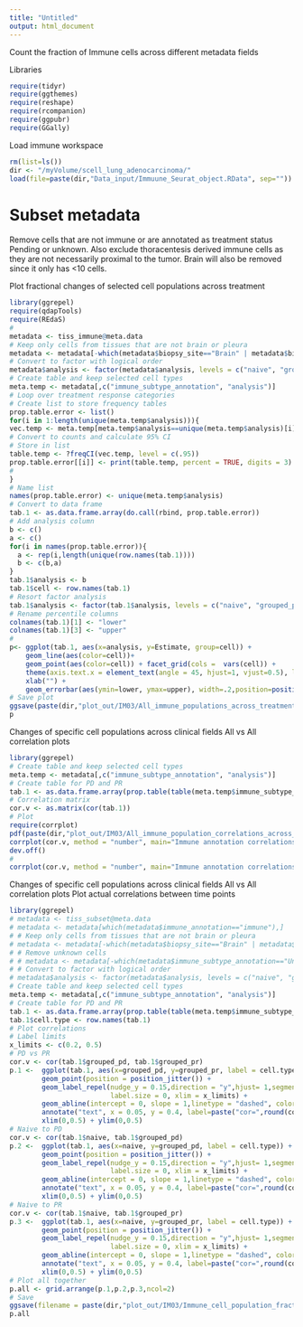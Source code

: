 ```yaml
---
title: "Untitled"
output: html_document
---
```


Count the fraction of Immune cells across different metadata fields 

Libraries 
```r
require(tidyr)
require(ggthemes)
require(reshape)
require(rcompanion)
require(ggpubr)
require(GGally)
```

Load immune workspace
```r
rm(list=ls())
dir <- "/myVolume/scell_lung_adenocarcinoma/"
load(file=paste(dir,"Data_input/Immuune_Seurat_object.RData", sep=""))
```

# Subset metadata 
Remove cells that are not immune or are annotated as treatment status Pending or unknown. Also 
exclude thoracentesis derived immune cells as they are not necessarily proximal to the tumor. Brain will also be removed 
since it only has <10 cells. 

Plot fractional changes of selected cell populations across treatment 
```r
library(ggrepel)
require(qdapTools)
require(REdaS)
# 
metadata <- tiss_immune@meta.data
# Keep only cells from tissues that are not brain or pleura 
metadata <- metadata[-which(metadata$biopsy_site=="Brain" | metadata$biopsy_site=="Pleura"),]
# Convert to factor with logical order 
metadata$analysis <- factor(metadata$analysis, levels = c("naive", "grouped_pr", "grouped_pd"))
# Create table and keep selected cell types 
meta.temp <- metadata[,c("immune_subtype_annotation", "analysis")]
# Loop over treatment response categories 
# Create list to store frequency tables 
prop.table.error <- list()
for(i in 1:length(unique(meta.temp$analysis))){
vec.temp <- meta.temp[meta.temp$analysis==unique(meta.temp$analysis)[i],"immune_subtype_annotation"]
# Convert to counts and calculate 95% CI 
# Store in list 
table.temp <- ?freqCI(vec.temp, level = c(.95))
prop.table.error[[i]] <- print(table.temp, percent = TRUE, digits = 3)
# 
}
# Name list 
names(prop.table.error) <- unique(meta.temp$analysis)
# Convert to data frame 
tab.1 <- as.data.frame.array(do.call(rbind, prop.table.error))
# Add analysis column 
b <- c()
a <- c()
for(i in names(prop.table.error)){
  a <- rep(i,length(unique(row.names(tab.1))))
  b <- c(b,a)
}
tab.1$analysis <- b
tab.1$cell <- row.names(tab.1)
# Resort factor analysis 
tab.1$analysis <- factor(tab.1$analysis, levels = c("naive", "grouped_pr", "grouped_pd"))
# Rename percentile columns 
colnames(tab.1)[1] <- "lower"
colnames(tab.1)[3] <- "upper"
# 
p<- ggplot(tab.1, aes(x=analysis, y=Estimate, group=cell)) +
    geom_line(aes(color=cell))+
    geom_point(aes(color=cell)) + facet_grid(cols =  vars(cell)) + 
    theme(axis.text.x = element_text(angle = 45, hjust=1, vjust=0.5), legend.position="bottom") + 
    xlab("") + 
    geom_errorbar(aes(ymin=lower, ymax=upper), width=.2,position=position_dodge(0.05))
# Save plot 
ggsave(paste(dir,"plot_out/IM03/All_immune_populations_across_treatment.pdf", sep=""),width = 11, height = 8)
p
```



Changes of specific cell populations across clinical fields 
All vs All correlation plots 
```r
library(ggrepel)
# Create table and keep selected cell types 
meta.temp <- metadata[,c("immune_subtype_annotation", "analysis")]
# Create table for PD and PR
tab.1 <- as.data.frame.array(prop.table(table(meta.temp$immune_subtype_annotation, meta.temp$analysis), margin = 2))
# Correlation matrix 
cor.v <- as.matrix(cor(tab.1))
# Plot 
require(corrplot)
pdf(paste(dir,"plot_out/IM03/All_immune_population_correlations_across_treatment.pdf", sep=""), width = 5, height = 5)
corrplot(cor.v, method = "number", main="Immune annotation correlations", type="lower", diag=F, mar=c(2,2,2,2))
dev.off()
# 
corrplot(cor.v, method = "number", main="Immune annotation correlations", type="lower", diag=F)
```

Changes of specific cell populations across clinical fields 
All vs All correlation plots 
Plot actual correlations between time points 
```r
library(ggrepel)
# metadata <- tiss_subset@meta.data
# metadata <- metadata[which(metadata$immune_annotation=="immune"),]
# # Keep only cells from tissues that are not brain or pleura 
# metadata <- metadata[-which(metadata$biopsy_site=="Brain" | metadata$biopsy_site=="Pleura"),]
# # Remove unknown cells 
# # metadata <- metadata[-which(metadata$immune_subtype_annotation=="Unknown"),]
# # Convert to factor with logical order 
# metadata$analysis <- factor(metadata$analysis, levels = c("naive", "grouped_pd", "grouped_pr"))
# Create table and keep selected cell types 
meta.temp <- metadata[,c("immune_subtype_annotation", "analysis")]
# Create table for PD and PR
tab.1 <- as.data.frame.array(prop.table(table(meta.temp$immune_subtype_annotation, meta.temp$analysis), margin = 2))
tab.1$cell.type <- row.names(tab.1)
# Plot correlations 
# Label limits 
x_limits <- c(0.2, 0.5)
# PD vs PR 
cor.v <- cor(tab.1$grouped_pd, tab.1$grouped_pr)
p.1 <-  ggplot(tab.1, aes(x=grouped_pd, y=grouped_pr, label = cell.type)) +
        geom_point(position = position_jitter()) + 
        geom_label_repel(nudge_y = 0.15,direction = "y",hjust= 1,segment.size = 0.1, 
                         label.size = 0, xlim = x_limits) + 
        geom_abline(intercept = 0, slope = 1,linetype = "dashed", color="gray80") + 
        annotate("text", x = 0.05, y = 0.4, label=paste("cor=",round(cor.v,3))) + 
        xlim(0,0.5) + ylim(0,0.5)
# Naive to PD
cor.v <- cor(tab.1$naive, tab.1$grouped_pd)
p.2 <-  ggplot(tab.1, aes(x=naive, y=grouped_pd, label = cell.type)) +
        geom_point(position = position_jitter()) + 
        geom_label_repel(nudge_y = 0.15,direction = "y",hjust= 1,segment.size = 0.1, 
                         label.size = 0, xlim = x_limits) + 
        geom_abline(intercept = 0, slope = 1,linetype = "dashed", color="gray80") + 
        annotate("text", x = 0.05, y = 0.4, label=paste("cor=",round(cor.v,3))) + 
        xlim(0,0.5) + ylim(0,0.5)
# Naive to PR 
cor.v <- cor(tab.1$naive, tab.1$grouped_pr)
p.3 <-  ggplot(tab.1, aes(x=naive, y=grouped_pr, label = cell.type)) +
        geom_point(position = position_jitter()) + 
        geom_label_repel(nudge_y = 0.15,direction = "y",hjust= 1,segment.size = 0.1,
                         label.size = 0, xlim = x_limits) + 
        geom_abline(intercept = 0, slope = 1,linetype = "dashed", color="gray80") + 
        annotate("text", x = 0.05, y = 0.4, label=paste("cor=",round(cor.v,3))) + 
        xlim(0,0.5) + ylim(0,0.5)
# Plot all together
p.all <- grid.arrange(p.1,p.2,p.3,ncol=2)
# Save 
ggsave(filename = paste(dir,"plot_out/IM03/Immune_cell_population_fractions_pairwise.pdf", sep=""), plot = p.all, width = 12, height = 12)
p.all
```

<!-- Plot fractional changes of T-cell subsets across treatment  -->
<!-- ```{r} -->
<!-- library(ggrepel) -->
<!-- require(qdapTools) -->
<!-- require(REdaS) -->
<!-- #  -->
<!-- metadata <- tiss_immune@meta.data -->
<!-- # Keep only cells from tissues that are not brain or pleura  -->
<!-- metadata <- metadata[-which(metadata$biopsy_site=="Brain" | metadata$biopsy_site=="Pleura"),] -->
<!-- # Convert to factor with logical order  -->
<!-- metadata$analysis <- factor(metadata$analysis, levels = c("naive", "grouped_pr", "grouped_pd")) -->
<!-- metadata.T <- metadata[which(metadata$immune_subtype_annotation=="T-cells"),] -->
<!-- # REmove low quality T-cells  -->
<!-- metadata.T <- metadata.T[-which(metadata.T$T_cell_subtype_annotation=="negative.LQ"),] -->
<!-- #  -->
<!-- meta.temp <- metadata.T[,c("T_cell_subtype_annotation", "analysis")] -->
<!-- # Keep only common T-cell subtypes  -->
<!-- tab.temp <- table(meta.temp$T_cell_subtype_annotation, meta.temp$analysis) -->
<!-- tab.temp[tab.temp !=0] <- 1 -->
<!-- meta.temp <- meta.temp[meta.temp$T_cell_subtype_annotation %in% names(which(rowSums(tab.temp)==3)),] -->
<!-- # Loop over treatment response categories  -->
<!-- # Create list to store frequency tables  -->
<!-- prop.table.est <- list() -->
<!-- for(i in 1:length(unique(meta.temp$analysis))){ -->
<!-- vec.temp <- meta.temp[meta.temp$analysis==unique(meta.temp$analysis)[i],"T_cell_subtype_annotation"] -->
<!-- # Convert to counts and calculate 95% CI  -->
<!-- # Store in list  -->
<!-- table.temp <- freqCI(vec.temp, level = c(.95)) -->
<!-- prop.table.error[[i]] <- print(table.temp, percent = TRUE, digits = 3) -->
<!-- #  -->
<!-- } -->
<!-- # Name list  -->
<!-- names(prop.table.error) <- unique(meta.temp$analysis) -->
<!-- # Convert to data frame  -->
<!-- tab.1 <- as.data.frame.array(do.call(rbind, prop.table.error)) -->
<!-- # Add analysis column  -->
<!-- b <- c() -->
<!-- a <- c() -->
<!-- for(i in names(prop.table.error)){ -->
<!--   a <- rep(i,length(unique(row.names(tab.1)))) -->
<!--   b <- c(b,a) -->
<!-- } -->
<!-- tab.1$analysis <- b -->
<!-- tab.1$cell <- row.names(tab.1) -->
<!-- # Resort factor analysis  -->
<!-- tab.1$analysis <- factor(tab.1$analysis, levels = c("naive", "grouped_pr", "grouped_pd")) -->
<!-- # Rename percentile columns  -->
<!-- colnames(tab.1)[1] <- "lower" -->
<!-- colnames(tab.1)[3] <- "upper" -->
<!-- #  -->
<!-- p <-ggplot(tab.1, aes(x=analysis, y=Estimate, group=cell)) + -->
<!--     geom_line(aes(color=cell))+ -->
<!--     geom_point(aes(color=cell)) + facet_grid(cols =  vars(cell)) +  -->
<!--     theme(axis.text.x = element_text(angle = 45, hjust=1, vjust=0.5), legend.position="bottom") +  -->
<!--     xlab("") +  -->
<!--     geom_errorbar(aes(ymin=lower, ymax=upper), width=.2,position=position_dodge(0.05)) -->
<!-- # Save plot  -->
<!-- ggsave(paste(dir,"plot_out/IM03/T-cell_populations_across_treatment.pdf", sep=""),width = 11, height = 8) -->
<!-- p -->
<!-- ``` -->


<!-- ```{r} -->
<!-- library(treemap) -->
<!-- #  -->
<!-- tab.1 <- as.data.frame(prop.table(table(meta.temp), margin = 2)*100) -->
<!-- cats <- unique(tab.1$analysis) -->
<!-- pdf(paste(dir,"plot_out/IM03/Treemaps_T-cell_subtypes.pdf", sep=""),width = 7, height = 5) -->
<!-- for(i in 1:length(cats)){ -->
<!--     tab.1.temp <- tab.1[which(tab.1$analysis == cats[i]),] -->
<!--     treemap(tab.1.temp, -->
<!--             index="T_cell_subtype_annotation", -->
<!--             vSize="Freq", -->
<!--             type="index",  -->
<!--             lowerbound.cex.labels = 0,  -->
<!--             title = cats[i] -->
<!--             )   -->
<!-- } -->
<!-- dev.off() -->
<!-- ``` -->

<!-- Plot fractional changes of T-cell subsets across treatment ONLY within LUNG -->
<!-- ```{r} -->
<!-- library(ggrepel) -->
<!-- require(qdapTools) -->
<!-- require(REdaS) -->
<!-- #  -->
<!-- # metadata <- tiss_subset@meta.data -->
<!-- # metadata <- metadata[which(metadata$immune_annotation=="immune"),] -->
<!-- # # Keep only cells from tissues that are not brain or pleura  -->
<!-- metadata.lung <- metadata[which(metadata$biopsy_site=="Lung"),] -->
<!-- # # Remove unknown cells  -->
<!-- # # metadata <- metadata[-which(metadata$immune_subtype_annotation=="Unknown"),] -->
<!-- # # Convert to factor with logical order  -->
<!-- # metadata$analysis <- factor(metadata$analysis, levels = c("naive", "grouped_pd", "grouped_pr")) -->
<!-- # # Keep only T-cells  -->
<!-- metadata.T <- metadata.lung[which(metadata.lung$immune_subtype_annotation=="T-cells"),] -->
<!-- # REmove low quality T-cells  -->
<!-- metadata.T <- metadata.T[-which(metadata.T$T_cell_subtype_annotation=="negative.LQ"),] -->
<!-- # Create table and keep selected cell types  -->
<!-- meta.temp <- metadata.T[,c("T_cell_subtype_annotation", "analysis")] -->
<!-- # Keep only common T-cell subtypes  -->
<!-- tab.temp <- table(meta.temp$T_cell_subtype_annotation, meta.temp$analysis) -->
<!-- tab.temp[tab.temp !=0] <- 1 -->
<!-- meta.temp <- meta.temp[meta.temp$T_cell_subtype_annotation %in% names(which(rowSums(tab.temp)==3)),] -->
<!-- # Loop over treatment response categories  -->
<!-- # Create list to store frequency tables  -->
<!-- prop.table.est <- list() -->
<!-- for(i in 1:length(unique(meta.temp$analysis))){ -->
<!-- vec.temp <- meta.temp[meta.temp$analysis==unique(meta.temp$analysis)[i],"T_cell_subtype_annotation"] -->
<!-- # Convert to counts and calculate 95% CI  -->
<!-- # Store in list  -->
<!-- table.temp <- freqCI(vec.temp, level = c(.95)) -->
<!-- prop.table.error[[i]] <- print(table.temp, percent = TRUE, digits = 3) -->
<!-- #  -->
<!-- } -->
<!-- # Name list  -->
<!-- names(prop.table.error) <- unique(meta.temp$analysis) -->
<!-- # Convert to data frame  -->
<!-- tab.1 <- as.data.frame.array(do.call(rbind, prop.table.error)) -->
<!-- # Add analysis column  -->
<!-- b <- c() -->
<!-- a <- c() -->
<!-- for(i in names(prop.table.error)){ -->
<!--   a <- rep(i,length(unique(row.names(tab.1)))) -->
<!--   b <- c(b,a) -->
<!-- } -->
<!-- tab.1$analysis <- b -->
<!-- tab.1$cell <- row.names(tab.1) -->
<!-- # Resort factor analysis  -->
<!-- tab.1$analysis <- factor(tab.1$analysis, levels = c("naive", "grouped_pr", "grouped_pd")) -->
<!-- # Rename percentile columns  -->
<!-- colnames(tab.1)[1] <- "lower" -->
<!-- colnames(tab.1)[3] <- "upper" -->
<!-- #  -->
<!-- p <-ggplot(tab.1, aes(x=analysis, y=Estimate, group=cell)) + -->
<!--     geom_line(aes(color=cell))+ -->
<!--     geom_point(aes(color=cell)) + facet_grid(cols =  vars(cell)) +  -->
<!--     theme(axis.text.x = element_text(angle = 45, hjust=1, vjust=0.5), legend.position="bottom") +  -->
<!--     xlab("") +  -->
<!--     geom_errorbar(aes(ymin=lower, ymax=upper), width=.2,position=position_dodge(0.05)) -->
<!-- # Save plot  -->
<!-- ggsave(paste(dir,"plot_out/IM03/T-cell_populations_across_treatment_LUNG.pdf", sep=""),width = 11, height = 8) -->
<!-- p -->
<!-- ``` -->

<!-- Plot fractional changes of T-cell subsets across treatment ONLY within LIVER -->
<!-- ```{r} -->
<!-- library(ggrepel) -->
<!-- require(qdapTools) -->
<!-- require(REdaS) -->
<!-- #  -->
<!-- # metadata <- tiss_subset@meta.data -->
<!-- # metadata <- metadata[which(metadata$immune_annotation=="immune"),] -->
<!-- # Keep only cells from tissues that are not brain or pleura  -->
<!-- metadata.liver <- metadata[which(metadata$biopsy_site=="Liver"),] -->
<!-- # Remove unknown cells  -->
<!-- # metadata <- metadata[-which(metadata$immune_subtype_annotation=="Unknown"),] -->
<!-- # Convert to factor with logical order  -->
<!-- # metadata$analysis <- factor(metadata$analysis, levels = c("naive", "grouped_pd", "grouped_pr")) -->
<!-- # Keep only T-cells  -->
<!-- metadata.T <- metadata.liver[which(metadata.liver$immune_subtype_annotation=="T-cells"),] -->
<!-- # REmove low quality T-cells  -->
<!-- metadata.T <- metadata.T[-which(metadata.T$T_cell_subtype_annotation=="negative.LQ"),] -->
<!-- # Create table and keep selected cell types  -->
<!-- meta.temp <- metadata.T[,c("T_cell_subtype_annotation", "analysis")] -->
<!-- # Keep only common T-cell subtypes  -->
<!-- tab.temp <- table(meta.temp$T_cell_subtype_annotation, meta.temp$analysis) -->
<!-- tab.temp[tab.temp !=0] <- 1 -->
<!-- meta.temp <- meta.temp[meta.temp$T_cell_subtype_annotation %in% names(which(rowSums(tab.temp)==3)),] -->
<!-- # Loop over treatment response categories  -->
<!-- # Create list to store frequency tables  -->
<!-- prop.table.est <- list() -->
<!-- for(i in 1:length(unique(meta.temp$analysis))){ -->
<!-- vec.temp <- meta.temp[meta.temp$analysis==unique(meta.temp$analysis)[i],"T_cell_subtype_annotation"] -->
<!-- # Convert to counts and calculate 95% CI  -->
<!-- # Store in list  -->
<!-- table.temp <- freqCI(vec.temp, level = c(.95)) -->
<!-- prop.table.error[[i]] <- print(table.temp, percent = TRUE, digits = 3) -->
<!-- #  -->
<!-- } -->
<!-- # Name list  -->
<!-- names(prop.table.error) <- unique(meta.temp$analysis) -->
<!-- # Convert to data frame  -->
<!-- tab.1 <- as.data.frame.array(do.call(rbind, prop.table.error)) -->
<!-- # Add analysis column  -->
<!-- b <- c() -->
<!-- a <- c() -->
<!-- for(i in names(prop.table.error)){ -->
<!--   a <- rep(i,length(unique(row.names(tab.1)))) -->
<!--   b <- c(b,a) -->
<!-- } -->
<!-- tab.1$analysis <- b -->
<!-- tab.1$cell <- row.names(tab.1) -->
<!-- # Resort factor analysis  -->
<!-- tab.1$analysis <- factor(tab.1$analysis, levels = c("naive", "grouped_pr", "grouped_pd")) -->
<!-- # Rename percentile columns  -->
<!-- colnames(tab.1)[1] <- "lower" -->
<!-- colnames(tab.1)[3] <- "upper" -->
<!-- #  -->
<!-- p <-ggplot(tab.1, aes(x=analysis, y=Estimate, group=cell)) + -->
<!--     geom_line(aes(color=cell))+ -->
<!--     geom_point(aes(color=cell)) + facet_grid(cols =  vars(cell)) +  -->
<!--     theme(axis.text.x = element_text(angle = 45, hjust=1, vjust=0.5), legend.position="bottom") +  -->
<!--     xlab("") +  -->
<!--     geom_errorbar(aes(ymin=lower, ymax=upper), width=.2,position=position_dodge(0.05)) -->
<!-- # Save plot  -->
<!-- ggsave(paste(dir,"plot_out/IM03/T-cell_populations_across_treatment_LIVER.pdf", sep=""),width = 11, height = 8) -->
<!-- p -->
<!-- ``` -->

<!-- Changes of specific cell populations across clinical fields  -->
<!-- Correlation plots among t_cell subsets  -->
<!-- ```{r} -->
<!-- library(ggrepel) -->
<!-- metadata <- tiss_immune@meta.data -->
<!-- # Keep only cells from tissues that are not brain or pleura  -->
<!-- metadata <- metadata[-which(metadata$biopsy_site=="Brain" | metadata$biopsy_site=="Pleura"),] -->
<!-- # Convert to factor with logical order  -->
<!-- metadata$analysis <- factor(metadata$analysis, levels = c("naive", "grouped_pr", "grouped_pd")) -->
<!-- metadata.T <- metadata[which(metadata$immune_subtype_annotation=="T-cells"),] -->
<!-- metadata.T <- metadata.T[-which(metadata.T$T_cell_subtype_annotation=="negative.LQ"),] -->
<!-- meta.temp <- metadata.T[,c("T_cell_subtype_annotation", "analysis")] -->
<!-- # Create table for PD and PR -->
<!-- tab.1 <- as.data.frame.array(prop.table(table(meta.temp$T_cell_subtype_annotation, meta.temp$analysis), margin = 2)) -->
<!-- cor.v <-  as.matrix(cor(tab.1)) -->
<!-- # Plot  -->
<!-- require(corrplot) -->
<!-- pdf(paste(dir,"plot_out/IM03/T-cell_fraction_correlations.pdf", sep=""), width = 5, height = 5) -->
<!-- corrplot(cor.v, method = "number", main="T-cell subsets correlations", type="lower", diag=F, mar=c(2,2,2,2)) -->
<!-- dev.off() -->
<!-- #  -->
<!-- corrplot(cor.v, method = "number", main="T-cell subsets correlations", type="lower", diag=F) -->
<!-- ``` -->

<!-- Changes of specific cell populations across clinical fields  -->
<!-- Correlation plots among t_cell subsets  -->
<!-- Plot actual correlations between time points  -->
<!-- ```{r} -->
<!-- library(ggrepel) -->
<!-- metadata <- tiss_immune@meta.data -->
<!-- # Keep only cells from tissues that are not brain or pleura  -->
<!-- metadata <- metadata[-which(metadata$biopsy_site=="Brain" | metadata$biopsy_site=="Pleura"),] -->
<!-- # Convert to factor with logical order  -->
<!-- metadata$analysis <- factor(metadata$analysis, levels = c("naive", "grouped_pr", "grouped_pd")) -->
<!-- metadata.T <- metadata[which(metadata$immune_subtype_annotation=="T-cells"),] -->
<!-- metadata.T <- metadata.T[-which(metadata.T$T_cell_subtype_annotation=="negative.LQ"),] -->
<!-- meta.temp <- metadata.T[,c("T_cell_subtype_annotation", "analysis")] -->
<!-- # Create table for PD and PR -->
<!-- tab.1 <- as.data.frame.array(prop.table(table(meta.temp$T_cell_subtype_annotation, meta.temp$analysis), margin = 2)) -->
<!-- tab.1$cell.type <- row.names(tab.1) -->
<!-- # Plot correlations  -->
<!-- # Label limits  -->
<!-- x_limits <- c(0.2, 0.5) -->
<!-- # PD vs PR  -->
<!-- cor.v <- cor(tab.1$grouped_pd, tab.1$grouped_pr) -->
<!-- p.1 <-  ggplot(tab.1, aes(x=grouped_pd, y=grouped_pr, label = cell.type)) + -->
<!--         geom_point(position = position_jitter()) +  -->
<!--         geom_label_repel(nudge_y = 0.15,direction = "y",hjust= 1,segment.size = 0.1,  -->
<!--                          label.size = 0, xlim = x_limits) +  -->
<!--         geom_abline(intercept = 0, slope = 1,linetype = "dashed", color="gray80") +  -->
<!--         annotate("text", x = 0.05, y = 0.4, label=paste("cor=",round(cor.v,3))) +  -->
<!--         xlim(0,0.5) + ylim(0,0.5) -->
<!-- # Naive to PD -->
<!-- cor.v <- cor(tab.1$naive, tab.1$grouped_pd) -->
<!-- p.2 <-  ggplot(tab.1, aes(x=naive, y=grouped_pd, label = cell.type)) + -->
<!--         geom_point(position = position_jitter()) +  -->
<!--         geom_label_repel(nudge_y = 0.15,direction = "y",hjust= 1,segment.size = 0.1,  -->
<!--                          label.size = 0, xlim = x_limits) +  -->
<!--         geom_abline(intercept = 0, slope = 1,linetype = "dashed", color="gray80") +  -->
<!--         annotate("text", x = 0.05, y = 0.4, label=paste("cor=",round(cor.v,3))) +  -->
<!--         xlim(0,0.5) + ylim(0,0.5) -->
<!-- # Naive to PR  -->
<!-- cor.v <- cor(tab.1$naive, tab.1$grouped_pr) -->
<!-- p.3 <-  ggplot(tab.1, aes(x=naive, y=grouped_pr, label = cell.type)) + -->
<!--         geom_point(position = position_jitter()) +  -->
<!--         geom_label_repel(nudge_y = 0.15,direction = "y",hjust= 1,segment.size = 0.1, -->
<!--                          label.size = 0, xlim = x_limits) +  -->
<!--         geom_abline(intercept = 0, slope = 1,linetype = "dashed", color="gray80") +  -->
<!--         annotate("text", x = 0.05, y = 0.4, label=paste("cor=",round(cor.v,3))) +  -->
<!--         xlim(0,0.5) + ylim(0,0.5) -->
<!-- p.all <- grid.arrange(p.1,p.2,p.3,ncol=2) -->
<!-- ggsave(filename = paste(dir,"plot_out/IM03/T-cell_population_fractions_pairwise.pdf", sep=""), plot = p.all, width = 12, height = 12) -->
<!-- p.all -->
<!-- ``` -->



<!-- Look at all cells and perform chi.square tests -->
<!-- This plotting is redudant since most things have already been plotted above  -->
<!-- The output here is just a bit more "concentrated" -->
<!-- ```{r} -->
<!-- require(ggthemes) -->
<!-- require(rcompanion) -->
<!-- require(ggpubr) -->
<!-- #  -->
<!-- metadata <- tiss_subset@meta.data -->
<!-- metadata <- metadata[which(metadata$immune_annotation=="immune"),] -->
<!-- # Keep only cells from tissues that are not brain or pleura  -->
<!-- metadata <- metadata[-which(metadata$biopsy_site=="Brain" | metadata$biopsy_site=="Pleura"),] -->
<!-- # Remove unknown cells  -->
<!-- # metadata <- metadata[-which(metadata$immune_subtype_annotation=="Unknown"),] -->
<!-- # Convert to factor with logical order  -->
<!-- metadata$analysis <- factor(metadata$analysis, levels = c("naive", "grouped_pd", "grouped_pr")) -->
<!-- # Create table and keep selected cell types  -->
<!-- meta.temp <- metadata[,c("immune_subtype_annotation", "analysis")] -->
<!-- ###### -->
<!-- # Loop over metadata labels  -->
<!-- for(i in 2:ncol(meta.temp)){ -->
<!-- table.temp <- melt(as.data.frame(meta.temp[c(1,i)])) -->
<!-- colnames(table.temp) <- c("Var1", "Var2") -->
<!-- pal <- tableau_color_pal("Tableau 20") -->
<!-- # Imune cells per category -->
<!-- p <- ggplot(table.temp) + geom_bar(aes(x = Var2,fill = Var1), position = "fill") +  -->
<!--   scale_fill_manual(values = pal(20)) +  -->
<!--   labs(x = colnames(meta.temp)[i], y="Fraction of cells") +  -->
<!--   guides(fill=guide_legend(title="Cell types")) -->
<!-- # Total nu,ber of cells  -->
<!-- q <- ggplot(melt(meta.temp[,i])) + geom_bar(aes(x = value)) + -->
<!--   geom_text(data = as.data.frame(table(meta.temp[,i])),aes(x = Var1, y = Freq, label=Freq), -->
<!--     position = position_dodge(width = 1), -->
<!--     vjust = -0.5, size = 4) + ggtitle("Ncells") -->
<!-- # Perform a chiSquare test  -->
<!-- table.chi <- t(table(meta.temp[c(1,i)])) -->
<!-- table.chi.res <- pairwiseNominalIndependence(table.chi,fisher = FALSE,gtest  = FALSE,chisq  = TRUE,method = "fdr") -->
<!-- temp <- -log10(table.chi.res$p.adj.Chisq) -->
<!-- temp[is.infinite(temp)] <- 0 -->
<!-- temp[is.na(temp)] <- 0 -->
<!-- # Plot  -->
<!-- temp <- cbind(as.data.frame(temp), as.data.frame( table.chi.res$Comparison)) -->
<!-- colnames(temp) <- c("p.value", "group") -->
<!-- r <- ggplot(temp) +geom_point(aes(x = p.value, y = group)) +  -->
<!--   labs(x = "-log10(p.value)", y="Treatment Status group") +  -->
<!--   geom_vline(xintercept = 5) -->
<!-- # Also make a line chart  -->
<!-- tt <- as.data.frame(table(as.data.frame(meta.temp[c(1,i)]))) -->
<!-- colnames(tt) <- c("Var1", "Var2", "Freq") -->
<!-- o <- ggplot(tt, aes(x=Var1, group=Var2, y=Freq)) + -->
<!--   geom_line(aes(color=Var2))+ -->
<!--   geom_point(aes(color=Var2)) +  -->
<!--   theme(axis.text.x = element_text(angle = 60, hjust = 1)) +  -->
<!--   labs(x ="", y="Number of cells") +  -->
<!--   guides(fill=guide_legend(title=colnames(meta.temp)[i])) -->
<!-- # Similar plot with normalized axis  -->
<!-- tt2 <- as.data.frame(prop.table(table(as.data.frame(meta.temp[c(1,i)])), margin = 2)) -->
<!-- colnames(tt2) <- c("Var1", "Var2", "Freq") -->
<!-- o2 <- ggplot(tt2, aes(x=Var1, group=Var2, y=Freq)) + geom_ribbon(data = tt2, aes(ymin=0, ymax=Freq, fill=Var2), alpha=0.5) + -->
<!--   geom_line(aes(color=Var2))+ -->
<!--   theme(axis.text.x = element_text(angle = 60, hjust = 1)) +  -->
<!--   labs(x ="", y="Fraction of cells") +  -->
<!--   guides(fill=guide_legend(title=colnames(meta.temp)[i])) -->

<!-- #Make a correlation panel -->
<!-- tab.2 <- as.data.frame.matrix(prop.table(table(as.data.frame(meta.temp[c(1,i)])))) -->
<!-- tab.2$types <- row.names(tab.2) -->
<!-- # Make and get legend -->
<!-- tab.3 <- as.data.frame(prop.table(table(as.data.frame(meta.temp[c(1,i)])))) -->
<!-- p.dum <- ggplot(tab.3, aes(Freq,Freq,color=immune_subtype_annotation)) + geom_point() + -->
<!--       guides(col = guide_legend(ncol = 3)) + -->
<!--       theme(legend.text=element_text(size=8), legend.title=element_blank()) -->
<!-- ######  -->
<!-- p.dum <- get_legend(p.dum) -->
<!-- p.dum <- as_ggplot(p.dum) -->
<!-- # Create ggpair plot -->
<!-- pm <- ggpairs(tab.2,columns = c(1:3), diag=list("blankDiag"), ggplot2::aes(colour=types), upper = list(continuous = "blank")) #, upper = list(continuous = gglegend("points")) -->
<!-- pm[1,2] <- p.dum -->
<!-- # Combine and plot all  -->
<!-- # pqr <- ggarrange(p,ggarrange(q, r, ncol = 2),nrow = 2)  -->
<!-- opqr <- ggarrange(p,o,o2,q,r,nrow = 2, ncol=3, labels = "AUTO")  -->
<!-- # Save  -->
<!-- ggsave(filename = paste("/myVolume/sclung_adeno/immune_cell_analysis/plot_out/I04/","Immune_cell_population_fractions_by_",colnames(meta.temp)[i], ".pdf", sep="") , plot = opqr, width = 17, height = 10) -->
<!-- } -->
<!-- ``` -->


<!-- Repeat the above analysis for T-cells only  -->
<!-- ```{r} -->
<!-- metadata <- tiss_subset@meta.data -->
<!-- metadata <- metadata[which(metadata$immune_annotation=="immune"),] -->
<!-- # Keep only cells from tissues that are not brain or pleura  -->
<!-- metadata <- metadata[-which(metadata$biopsy_site=="Brain" | metadata$biopsy_site=="Pleura"),] -->
<!-- # Remove unknown cells  -->
<!-- # metadata <- metadata[-which(metadata$immune_subtype_annotation=="Unknown"),] -->
<!-- # Convert to factor with logical order  -->
<!-- metadata$analysis <- factor(metadata$analysis, levels = c("naive", "grouped_pd", "grouped_pr")) -->
<!-- # Keep only T-cells  -->
<!-- metadata <- metadata[which(metadata$immune_subtype_annotation=="T-cells"),] -->
<!-- # Create table and keep selected cell types  -->
<!-- meta.temp <- metadata[,c("T_cell_subtype_annotation", "analysis")] -->
<!-- ###### -->
<!-- # Loop over metadata labels  -->
<!-- for(i in 2:ncol(meta.temp)){ -->
<!-- table.temp <- melt(as.data.frame(meta.temp[c(1,i)])) -->
<!-- colnames(table.temp) <- c("Var1", "Var2") -->
<!-- pal <- tableau_color_pal("Tableau 20") -->
<!-- # Imune cells per category -->
<!-- p <- ggplot(table.temp) + geom_bar(aes(x = Var2,fill = Var1), position = "fill") +  -->
<!--   scale_fill_manual(values = pal(20)) +  -->
<!--   labs(x = colnames(meta.temp)[i], y="Fraction of cells") +  -->
<!--   guides(fill=guide_legend(title="Cell types")) -->
<!-- # Total nu,ber of cells  -->
<!-- q <- ggplot(melt(meta.temp[,i])) + geom_bar(aes(x = value)) + -->
<!--   geom_text(data = as.data.frame(table(meta.temp[,i])),aes(x = Var1, y = Freq, label=Freq), -->
<!--     position = position_dodge(width = 1), -->
<!--     vjust = -0.5, size = 4) + ggtitle("Ncells") -->
<!-- # Perform a chiSquare test  -->
<!-- table.chi <- t(table(meta.temp[c(1,i)])) -->
<!-- table.chi.res <- pairwiseNominalIndependence(table.chi,fisher = FALSE,gtest  = FALSE,chisq  = TRUE,method = "fdr") -->
<!-- temp <- -log10(table.chi.res$p.adj.Chisq) -->
<!-- temp[is.infinite(temp)] <- 0 -->
<!-- temp[is.na(temp)] <- 0 -->
<!-- # Plot  -->
<!-- temp <- cbind(as.data.frame(temp), as.data.frame( table.chi.res$Comparison)) -->
<!-- colnames(temp) <- c("p.value", "group") -->
<!-- r <- ggplot(temp) +geom_point(aes(x = p.value, y = group)) +  -->
<!--   labs(x = "-log10(p.value)", y="Treatment Status group") +  -->
<!--   geom_vline(xintercept = 5) -->
<!-- # Also make a line chart  -->
<!-- tt <- as.data.frame(table(as.data.frame(meta.temp[c(1,i)]))) -->
<!-- colnames(tt) <- c("Var1", "Var2", "Freq") -->
<!-- o <- ggplot(tt, aes(x=Var1, group=Var2, y=Freq)) + -->
<!--   geom_line(aes(color=Var2))+ -->
<!--   geom_point(aes(color=Var2)) +  -->
<!--   theme(axis.text.x = element_text(angle = 60, hjust = 1)) +  -->
<!--   labs(x ="", y="Number of cells") +  -->
<!--   guides(fill=guide_legend(title=colnames(meta.temp)[i])) -->
<!-- # Similar plot with normalized axis  -->
<!-- tt2 <- as.data.frame(prop.table(table(as.data.frame(meta.temp[c(1,i)])), margin = 2)) -->
<!-- colnames(tt2) <- c("Var1", "Var2", "Freq") -->
<!-- o2 <- ggplot(tt2, aes(x=Var1, group=Var2, y=Freq)) + geom_ribbon(data = tt2, aes(ymin=0, ymax=Freq, fill=Var2), alpha=0.5) + -->
<!--   geom_line(aes(color=Var2))+ -->
<!--   theme(axis.text.x = element_text(angle = 60, hjust = 1)) +  -->
<!--   labs(x ="", y="Fraction of cells") +  -->
<!--   guides(fill=guide_legend(title=colnames(meta.temp)[i])) -->

<!-- #Make a correlation panel -->
<!-- tab.2 <- as.data.frame.matrix(prop.table(table(as.data.frame(meta.temp[c(1,i)])))) -->
<!-- tab.2$types <- row.names(tab.2) -->
<!-- # Make and get legend -->
<!-- tab.3 <- as.data.frame(prop.table(table(as.data.frame(meta.temp[c(1,i)])))) -->
<!-- p.dum <- ggplot(tab.3, aes(Freq,Freq,color=T_cell_subtype_annotation)) + geom_point() + -->
<!--       guides(col = guide_legend(ncol = 3)) + -->
<!--       theme(legend.text=element_text(size=8), legend.title=element_blank()) -->
<!-- p.dum <- get_legend(p.dum) -->
<!-- p.dum <- as_ggplot(p.dum) -->
<!-- # Create ggpair plot -->
<!-- pm <- ggpairs(tab.2,columns = c(1:3), diag=list("blankDiag"), ggplot2::aes(colour=types), upper = list(continuous = "blank")) #, upper = list(continuous = gglegend("points")) -->
<!-- pm[1,2] <- p.dum -->
<!-- # Combine and plot all  -->
<!-- opqr <- ggarrange(p,o,o2,q,r,nrow = 2, ncol=3, labels = "AUTO")  -->
<!-- # Save  -->
<!-- ggsave(filename = paste("/myVolume/sclung_adeno/immune_cell_analysis/plot_out/I04/","T_cell_population_fractions_by_",colnames(meta.temp)[i], ".pdf", sep="") , plot = opqr, width = 17, height = 10) -->
<!-- } -->
<!-- ``` -->



<!-- Conclusions hold true even when only conisdering Liver and Lung (which are common across the three fields) -->
<!-- All cells  -->
<!-- ```{r} -->
<!-- library(ggrepel) -->
<!-- require(qdapTools) -->
<!-- require(REdaS) -->
<!-- #  -->
<!-- metadata <- tiss_subset@meta.data -->
<!-- metadata <- metadata[which(metadata$immune_annotation=="immune"),] -->
<!-- # Keep only cells from tissues that are not brain or pleura  -->
<!-- metadata <- metadata[which(metadata$biopsy_site=="Lung" | metadata$biopsy_site=="Liver"),] -->
<!-- # Remove unknown cells  -->
<!-- # metadata <- metadata[-which(metadata$immune_subtype_annotation=="Unknown"),] -->
<!-- # Convert to factor with logical order  -->
<!-- metadata$analysis <- factor(metadata$analysis, levels = c("naive", "grouped_pd", "grouped_pr")) -->
<!-- # Create table and keep selected cell types  -->
<!-- meta.temp <- metadata[,c("immune_subtype_annotation", "analysis")] -->
<!-- # Loop over treatment response categories  -->
<!-- # Create list to store frequency tables  -->
<!-- prop.table.error <- list() -->
<!-- for(i in 1:length(unique(meta.temp$analysis))){ -->
<!-- vec.temp <- meta.temp[meta.temp$analysis==unique(meta.temp$analysis)[i],"immune_subtype_annotation"] -->
<!-- # Convert to counts and calculate 95% CI  -->
<!-- # Store in list  -->
<!-- table.temp <- freqCI(vec.temp, level = c(.95)) -->
<!-- prop.table.error[[i]] <- print(table.temp, percent = TRUE, digits = 3) -->
<!-- #  -->
<!-- } -->
<!-- # Name list  -->
<!-- names(prop.table.error) <- unique(meta.temp$analysis) -->
<!-- # Convert to data frame  -->
<!-- tab.1 <- as.data.frame.array(do.call(rbind, prop.table.error)) -->
<!-- # Add analysis column  -->
<!-- b <- c() -->
<!-- a <- c() -->
<!-- for(i in names(prop.table.error)){ -->
<!--   a <- rep(i,length(unique(row.names(tab.1)))) -->
<!--   b <- c(b,a) -->
<!-- } -->
<!-- tab.1$analysis <- b -->
<!-- tab.1$cell <- row.names(tab.1) -->
<!-- # Resort factor analysis  -->
<!-- tab.1$analysis <- factor(tab.1$analysis, levels = c("naive", "grouped_pd", "grouped_pr")) -->
<!-- # Rename percentile columns  -->
<!-- colnames(tab.1)[1] <- "lower" -->
<!-- colnames(tab.1)[3] <- "upper" -->
<!-- #  -->
<!-- p<- ggplot(tab.1, aes(x=analysis, y=Estimate, group=cell)) + -->
<!--     geom_line(aes(color=cell))+ -->
<!--     geom_point(aes(color=cell)) + facet_grid(cols =  vars(cell)) +  -->
<!--     theme(axis.text.x = element_text(angle = 45, hjust=1, vjust=0.5), legend.position="bottom") +  -->
<!--     xlab("") +  -->
<!--     geom_errorbar(aes(ymin=lower, ymax=upper), width=.2,position=position_dodge(0.05)) -->
<!-- # Save plot  -->
<!-- ggsave("/myVolume/sclung_adeno/immune_cell_analysis/plot_out/I04/All_immune_populations_across_treatment_Lung_Liver.pdf",width = 11, height = 8) -->
<!-- p -->
<!-- ``` -->